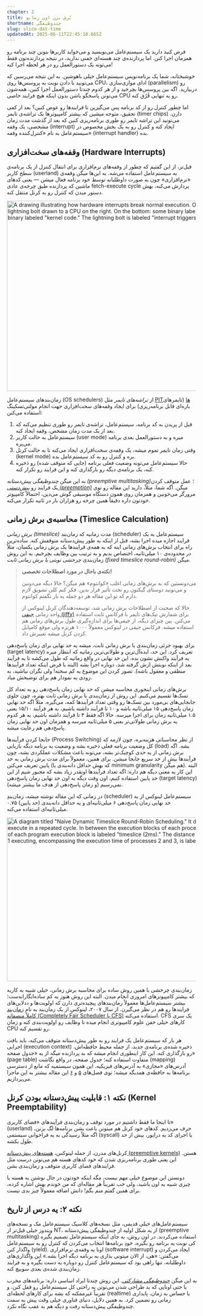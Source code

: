 ```yaml
---
chapter: 2
title: بُرش بزن اون زمانو
shortname: چندوظیفگی
slug: slice-dat-time
updatedAt: 2025-06-11T22:45:10.665Z
---
```


فرض کنید دارید یک سیستم‌عامل می‌نویسید و می‌خواید کاربرها بتونن چند برنامه رو همزمان اجرا کنن. اما پردازنده‌ی چند هسته‌ای خفنی ندارید، در نتیجه پردازنده‌تون فقط می‌تونه یک دستورالعمل رو در هر لحظه اجرا کنه!

خوشبختانه، شما یک برنامه‌نویس سیستم‌عامل خیلی باهوشین. به این نتیجه می‌رسین که می‌تونید با دادن نوبت به پروسس‌ها روی CPU، ادای موازی‌سازی (parallelism) رو دربیارید. اگه بین پروسس‌ها بچرخید و از هر کدوم چندتا دستورالعمل اجرا کنین، همه‌شون می‌تونن پاسخگو باشن بدون اینکه هیچ فرایند خاصی CPU رو به تنهایی قُرُق کنه.

اما چطور کنترل رو از کد برنامه پس می‌گیرین تا فرایندها رو عوض کنین؟ بعد از کمی تحقیق، متوجه میشین که بیشتر کامپیوترها یک تراشه‌ی تایمر (timer chips) دارن. می‌تونید این تراشه تایمر رو طوری برنامه‌ریزی کنین که بعد از گذشت مدت زمان مشخصی، یک وقفه (interrupt) ایجاد کنه و کنترل رو به یک بخش مخصوص در سیستم‌عامل به نام «کنترل‌کننده وقفه» (interrupt handler) بده.

## وقفه‌های سخت‌افزاری (Hardware Interrupts)

قبل‌تر، از این گفتیم که چطور از وقفه‌های نرم‌افزاری برای انتقال کنترل از یک برنامه‌ی سطح کاربر (userland) به سیستم‌عامل استفاده می‌شه. به این‌ها میگن وقفه‌ی «نرم‌افزاری» چون به صورت داوطلبانه توسط خود برنامه فعال میشن — یعنی کدهای ماشین که پردازنده طبق چرخه‌ی عادی fetch-execute cycle پردازش می‌کنه، بهش دستور میدن که کنترل رو به کرنل منتقل کنه.

<img src='images/keyboard-hardware-interrupt.png' loading='eager' style='max-width: 500px; margin: 0 auto;' alt='A drawing illustrating how hardware interrupts break normal execution. On top: a drawing of a keyboard with a highlighted key, with a lightning bolt drawn to a CPU on the right. On the bottom: some binary labeled "program code," a similar lightning bolt, and some more binary labeled "kernel code." The lightning bolt is labeled "interrupt triggers context switch."' width='935' height='503' />

زمان‌بندهای سیستم‌عامل (OS schedulers) از _تراشه‌های تایمر_ مثل [PITها](https://en.wikipedia.org/wiki/Programmable_interval_timer) (تایمرهای بازه‌ای قابل برنامه‌ریزی) برای ایجاد وقفه‌های سخت‌افزاری جهت انجام مولتی‌تسکینگ استفاده می‌کنن:

1. قبل از پریدن به کد برنامه، سیستم‌عامل، تراشه‌ی تایمر رو طوری تنظیم می‌کنه که بعد از یک مدت زمان مشخص، وقفه ایجاد کنه.
2. سیستم‌عامل به حالت کاربر (user mode) میره و به دستورالعمل بعدی برنامه می‌پره.
3. وقتی زمان تایمر تموم میشه، یک وقفه‌ی سخت‌افزاری ایجاد می‌کنه تا به حالت کرنل (kernel mode) بره و کنترل رو به کد سیستم‌عامل بده.
4. حالا سیستم‌عامل می‌تونه وضعیت فعلی برنامه (جایی که متوقف شده) رو ذخیره کنه، یک برنامه‌ی دیگه رو بارگذاری کنه و این فرایند رو تکرار کنه.

به این میگن _چندوظیفگی پیش‌دستانه (preemptive multitasking)_؛ عمل متوقف کردن یک فرایند رو [_پیش‌دستی (preemption)_](https://en.wikipedia.org/wiki/Preemption_(computing)) میگن. اگه شما، مثلاً، دارید این مقاله رو توی مرورگر می‌خونین و همزمان روی همون دستگاه موسیقی گوش می‌دین، احتمالاً کامپیوتر خودتون داره دقیقاً همین چرخه رو هزاران بار در ثانیه تکرار می‌کنه.

## محاسبه‌ی برش زمانی (Timeslice Calculation)

_برش زمانی (timeslice)_ مدت زمانیه که زمان‌بند (scheduler) سیستم‌عامل به یک فرایند اجازه میده اجرا بشه، قبل از اینکه به طور پیش‌دستانه متوقفش کنه. ساده‌ترین راه برای انتخاب برش‌های زمانی اینه که به همه‌ی فرایندها یک برش زمانی یکسان، مثلاً در محدوده‌ی ۱۰ میلی‌ثانیه، اختصاص بدیم و به ترتیب بین وظایف بچرخیم. به این روش زمان‌بندی _چرخشی نوبتی با برش زمانی ثابت (fixed timeslice round-robin)_ میگن.

> **نکته‌ی باحال در مورد اصطلاحات تخصصی!**
> 
> می‌دونستین که به برش‌های زمانی اغلب «کوانتوم» هم میگن؟ حالا دیگه می‌دونین و می‌تونید دوستای گیکتون رو تحت تأثیر قرار بدین. فکر کنم کلی تشویق لازم دارم که تو این مقاله هر دو جمله یه بار نگفتم کوانتوم.
> 
> حالا که صحبت از اصطلاحات برش زمانی شد، توسعه‌دهندگان کرنل لینوکس از واحد زمانی [جیفی (jiffy)](https://github.com/torvalds/linux/blob/22b8cc3e78f5448b4c5df00303817a9137cd663f/include/linux/jiffies.h) برای شمارش تیک‌های تایمر با فرکانس ثابت استفاده می‌کنن. بین چیزای دیگه، از جیفی‌ها برای اندازه‌گیری طول برش‌های زمانی هم استفاده میشه. فرکانس جیفی در لینوکس معمولاً ۱۰۰۰ هرتزه ولی موقع کامپایل کردن کرنل میشه تغییرش داد.

برای بهبود جزئی زمان‌بندی با برش زمانی ثابت، میشه یه حد نهایی برای زمان پاسخ‌دهی (target latency) تعریف کرد. این حد، ایده‌آل‌ترین و طولانی‌ترین زمانیه که انتظار میره یه فرآیند واکنش نشون بده. این حد نهایی در واقع زمانیه که طول می‌کشه تا یه فرآیند بعد از اینکه نوبتش ازش گرفته شد، دوباره اجرا بشه (البته با فرض اینکه تعداد فرآیندها منطقی و معقول باشه). تصور کردن این موضوع یه کم سخته! ولی نگران نباشید، به زودی یه نمودار هم برای توضیحش میاد.

برش‌های زمانی اینجوری محاسبه میشن که حد نهایی زمان پاسخ‌دهی رو به تعداد کل تسک‌ها تقسیم می‌کنیم. این روش از زمان‌بندی با برش زمانی ثابت بهتره، چون جلوی جابجایی‌های بی‌مورد بین تسک‌ها رو وقتی تعداد فرآیندها کمه، می‌گیره. مثلاً اگه حد نهایی زمان پاسخ‌دهی ۱۵ میلی‌ثانیه باشه و ۱۰ تا فرآیند داشته باشیم، به هر فرآیند ۱۵/۱۰ یعنی ۱.۵ میلی‌ثانیه زمان برای اجرا میرسه. حالا اگه فقط ۳ تا فرآیند داشته باشیم، به هر کدوم یه برش زمانی طولانی‌تر یعنی ۵ میلی‌ثانیه میرسه و همزمان اون حد نهایی زمان پاسخ‌دهی هم رعایت میشه.

جابجا کردن فرآیندها (Process Switching) از نظر محاسباتی هزینه‌بره، چون لازمه که کل وضعیت برنامه فعلی ذخیره بشه و وضعیت یه برنامه دیگه بازیابی (load) بشه. اگه برش زمانی از یه حدی کوچیک‌تر بشه، می‌تونه باعث مشکلات عملکردی بشه، چون فرآیندها بیش از حد سریع جابجا میشن. برای همین، معمولاً برای مدت برش زمانی یه حد پایین تعریف می‌کنن (که بهش حداقل دانه‌بندی یا minimum granularity هم میگن). البته این کار یه معنی دیگه هم داره: اگه تعداد فرآیندها اونقدر زیاد بشه که مجبور شیم از این حد پایین استفاده کنیم، اون وقت دیگه به اون حد نهایی زمان پاسخ‌دهی (target latency) نمی‌رسیم (و زمان پاسخ‌دهی از هدف ما بیشتر میشه).

در زمانی که این مقاله نوشته میشه، زمان‌بندِ (scheduler) سیستم‌عامل لینوکس از یه حد نهایی زمان پاسخ‌دهی ۶ میلی‌ثانیه‌ای و یه حداقل دانه‌بندی (حد پایین) ۰.۷۵ میلی‌ثانیه‌ای استفاده می‌کنه.

<img src='images/linux-scheduler-target-latency.png' loading='lazy' style='max-width: 500px; margin: 0 auto;' alt='A diagram titled "Naive Dynamic Timeslice Round-Robin Scheduling." It depicts a time series of 3 different processes getting time to execute in a repeated cycle. In between the execution blocks of each process is a much shorter block labeled "kernel scheduler." The length of each program execution block is labeled "timeslice (2ms)." The distance from the start of process 1 executing to the next start of process 1 executing, encompassing the execution time of processes 2 and 3, is labeled as "target latency (6ms)."' width='935' height='433' />

زمان‌بندی چرخشی با همین روش ساده برای محاسبه برش زمانی، خیلی شبیه به کاریه که بیشتر کامپیوترهای امروزی انجام میدن. البته این روش هنوز یه کم ساده‌انگارانه‌ست؛ بیشتر سیستم‌عامل‌ها معمولاً زمان‌بندهای پیچیده‌تری دارن که اولویت‌ها و ددلاین‌های فرایندها رو هم در نظر می‌گیرن. از سال ۲۰۰۷، لینوکس از یک زمان‌بند به نام [زمان‌بند کاملاً منصفانه (Completely Fair Scheduler یا CFS)](https://docs.kernel.org/scheduler/sched-design-CFS.html) استفاده می‌کنه. CFS یک سری کارهای خیلی خفن علوم کامپیوتری انجام میده تا وظایف رو اولویت‌بندی کنه و زمان CPU رو تقسیم کنه.

هر بار که سیستم‌عامل یک فرایند رو به طور پیش‌دستانه متوقف می‌کنه، باید بافت اجرایی (execution context) ذخیره شده‌ی برنامه‌ی جدید، از جمله محیط حافظه‌اش، رو بارگذاری کنه. این کار اینطوری انجام میشه که به پردازنده میگه از یه «جدول صفحه» (page table) متفاوت استفاده کنه؛ جدول صفحه، در واقع نگاشت (mapping) آدرس‌های «مجازی» به آدرس‌های فیزیکیه. این همون سیستمیه که مانع از دسترسی برنامه‌ها به حافظه‌ی همدیگه میشه؛ توی فصل‌های [۵](/the-translator-in-your-computer) و [۶](/lets-talk-about-forks-and-cows) این مقاله بیشتر به این ماجرا می‌پردازیم.

## نکته ۱: قابلیت پیش‌دستانه بودن کرنل (Kernel Preemptability)

تا اینجا ما فقط داشتیم در مورد توقف و زمان‌بندی فرآیندهای «فضای کاربری» (userland) حرف می‌زدیم. کدهای خود کرنل هم میتونن باعث بشن برنامه‌ها لگ بزنن، اگه مثلاً رسیدگی به یه فراخوانی سیستمی (syscall) یا اجرای کد یه درایور، بیش از حد طول بکشه.

کرنل‌های مدرن، از جمله لینوکس، [هسته‌های پیش‌دستانه (preemptive kernels)](https://en.wikipedia.org/wiki/Kernel_preemption) هستن. این یعنی طوری برنامه‌ریزی شدن که خود کدهای هسته هم می‌تونن درست مثل فرایندهای فضای کاربری متوقف و زمان‌بندی بشن.

دونستن این موضوع خیلی مهم نیست، مگه اینکه خودتون در حال نوشتن یه هسته یا چیزی شبیه به اون باشید، ولی خب تقریباً هر مقاله‌ای که من خوندم بهش اشاره کرده، برای همین گفتم منم بگم! دانش اضافه معمولاً چیز بدی نیست.

## نکته ۲: یه درس از تاریخ

سیستم‌عامل‌های خیلی قدیمی، مثل نسخه‌های کلاسیک سیستم‌عامل مک و نسخه‌های ویندوز خیلی قبل‌تر از NT، از یه شکل اولیه از چندوظیفگی پیش‌دستانه (preemptive multitasking) استفاده می‌کردند. در اون روش، به جای اینکه سیستم‌عامل تصمیم بگیره کی نوبت یه برنامه رو بگیره، خودِ برنامه‌ها انتخاب می‌کردن که کنترل رو به سیستم‌عامل واگذار کنن (yield). اونا یه وقفه‌ی نرم‌افزاری (software interrupt) ایجاد می‌کردن و می‌گفتن: «هی، از الان میتونی بذاری یه برنامه دیگه اجرا بشه.» این واگذاری‌های داوطلبانه، تنها راهی بود که سیستم‌عامل کنترل رو دوباره به دست بگیره و به فرایند زمان‌بندی شده‌ی بعدی سوییچ کنه.

به این میگن [*چندوظیفگی مشارکتی*](https://en.wikipedia.org/wiki/Cooperative_multitasking). این روش چندتا ایراد اساسی داره: برنامه‌های مخرب یا حتی اونایی که بد طراحی شدن می‌تونن به راحتی کل سیستم‌عامل رو قفل کنن، و تقریباً غیرممکنه که بشه برای کارهای لحظه‌ای (realtime) یا حساس به زمان، پایداری زمانی رو تضمین کرد. به همین دلایل، دنیای فناوری خیلی وقت پیش به سمت چندوظیفگی پیش‌دستانه رفت و دیگه هم به عقب نگاه نکرد.
